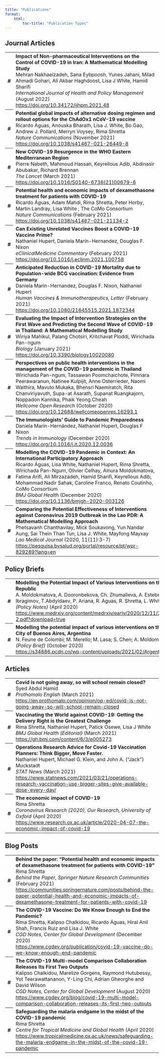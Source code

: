 ```yaml
---
title: "Publications"
format:
    html: 
        toc-title: "Publication Types"
---
```

:::{.column-body-outset}
::: {.panel-tabset}
## Journal Articles


<table class="table table-hover table-striped">
  <!-- <thead>
    <tr>
      <th scope="col"></th>
      <th scope="col"></th>
    </tr>
  </thead> -->
  <tbody>
    <tr class="">
      <th scope="row">#</th>
      <td>
**Impact of Non-pharmaceutical Interventions on the Control of COVID-19 in Iran: A Mathematical Modelling Study**<br>
Mehran Nakhaeizadeh, Sana Eybpoosh, Yunes Jahani, Milad Ahmadi Gohari, Ali Akbar Haghdoost, Lisa J White, Hamid Sharifi<br>
*International Journal of Health and Policy Management* (August 2022)<br>
<https://doi.org/10.34172/ijhpm.2021.48>
      </td>
    </tr>
    <tr class="">
      <th scope="row">#</th>
      <td>
**Potential global impacts of alternative dosing regimen and rollout options for the ChAdOx1 nCoV-19 vaccine**<br>
Ricardo Aguas, Anouska Bharath, Lisa J. White, Bo Gao, Andrew J. Pollard, Merryn Voysey, Rima Shretta<br>
*Nature Communications* (November 2021)<br>
<https://doi.org/10.1038/s41467-021-26449-8>
      </td>
    </tr>
    <tr class="">
      <th scope="row">#</th>
      <td>
**New COVID-19 Resurgence in the WHO Eastern Mediterranean Region**<br>
Pierre Nabeth, Mahmoud Hassan, Keyrellous Adib, Abdinasir Abubakar, Richard Brennan<br>
*The Lancet* (March 2021)<br>
<https://doi.org/10.1016/S0140-6736(21)00679-6>
      </td>
    </tr>
    <tr class="">
      <th scope="row">#</th>
      <td>
**Potential health and economic impacts of dexamethasone treatment for patients with COVID-19**<br>
Ricardo Águas, Adam Mahdi, Rima Shretta, Peter Horby, Martin Landray, Lisa White , The CoMo Consortium<br>
*Nature Communications* (February 2021)<br>
<https://doi.org/10.1038/s41467-021-21134-2>
      </td>
    </tr>
    <tr class="">
      <th scope="row">#</th>
      <td>
**Can Existing Unrelated Vaccines Boost a COVID-19 Vaccine Prime?**<br>
Nathaniel Hupert, Daniela Marín-Hernandez, Douglas F. Nixon<br>
*eClinicalMedicine Commentary* (February 2021)<br>
<https://doi.org/10.1016/j.eclinm.2021.100758>
      </td>
    </tr>
    <tr class="">
      <th scope="row">#</th>
      <td>
**Anticipated Reduction in COVID-19 Mortality due to Population-wide BCG vaccination: Evidence from Germany**<br>
Daniela Marin-Hernandez, Douglas F. Nixon, Nathaniel Hupert<br>
*Human Vaccines & Immunotherapeutics, Letter* (February 2021)<br>
<https://doi.org/10.1080/21645515.2021.1872344>
      </td>
    </tr>
    <tr class="">
      <th scope="row">#</th>
      <td>
**Evaluating the Impact of Intervention Strategies on the First Wave and Predicting the Second Wave of COVID-19 in Thailand: A Mathematical Modelling Study**<br>
Wiriya Mahikul, Palang Chotsiri, Kritchavat Ploddi, Wirichada Pan-ngum<br>
*Biology* (January 2021)<br>
<https://doi.org/10.3390/biology10020080>
      </td>
    </tr>
    <tr class="">
      <th scope="row">#</th>
      <td>
**Perspectives on public health interventions in the management of the COVID-19 pandemic in Thailand**<br>
Wirichada Pan-ngum, Tassawan Poomchaichote, Pimnara Peerawaranun, Natinee Kulpijit, Anne Osterrieder, Naomi Waithira, Mavuto Mukaka, Bhensri Naemiratch, Rita Chanviriyavuth, Supa-at Asarath, Supanat Ruangkajorn, Noppadon Kannika, Phaik Yeong Cheah<br>
*Wellcome Open Research* (October 2020)<br>
<https://doi.org/10.12688/wellcomeopenres.16293.1>
      </td>
    </tr>
    <tr class="">
      <th scope="row">#</th>
      <td>
**The Immunologists’ Guide to Pandemic Preparedness**<br>
Daniela Marín-Hernández, Nathaniel Hupert, Douglas F Nixon<br>
*Trends in Immunology* (December 2020)<br>
<https://doi.org/10.1016/j.it.2020.12.0036>
      </td>
    </tr>
    <tr class="">
      <th scope="row">#</th>
      <td>
**Modelling the COVID-19 Pandemic in Context: An International Participatory Approach**<br>
Ricardo Águas, Lisa White, Nathaniel Hupert, Rima Shretta, Wirichada Pan-Ngum, Olivier Celhay, Ainura Moldokmatova, Fatima Arifi, Ali Mirzazadeh, Hamid Sharifi, Keyrellous Adib, Mohammad Nadir Sahak, Caroline Franco, Renato Coutinho, CoMo Consortium<br>
*BMJ Global Health* (December 2020)<br>
<https://doi.org/10.1136/bmjgh-2020-003126>
      </td>
    </tr>
    <tr class="">
      <th scope="row">#</th>
      <td>
**Comparing the Potential Effectiveness of Interventions against Coronavirus 2019 Outbreak in the Lao PDR: A Mathematical Modelling Approach**<br>
Phetsavanh Chanthavilay, Mick Soukavong, Yun Nandar Aung, Sai Thein Than Tun, Lisa J. White, Mayfong Mayxay<br>
*Lao Medical Journal* (2020, 11(11):3-7)<br>
<https://pesquisa.bvsalud.org/portal/resource/pt/wpr-829289?lang=en>
      </td>
    </tr>
  </tbody>
</table>


## Policy Briefs

<table class="table table-hover table-striped">
  <tbody>
    <tr class="">
      <th scope="row">#</th>
      <td>
**Modelling the Potential Impact of Various Interventions on the COVID-19 Epidemic in the Kyrgyz Republic**<br>
A. Moldokmatova, A. Dooronbekova, Ch. Zhumalieva, A. Estebesova, A. Mukambetov, A. Kubatova, Sh. Ibragimov, T.Abdyldaev, P. Ariana, R. Aguas, R. Shretta, L. White <br>
*(Policy Notes)* (April 2020)<br>
<https://www.medrxiv.org/content/medrxiv/early/2020/12/11/2020.12.10.20247247/DC2/embed/media-2.pdf?download=true>
      </td>
    </tr>
    <tr class="">
      <th scope="row">#</th>
      <td>
**Modelling the potential impact of various interventions on the COVID-19 epidemic in the Autonomous City of Buenos Aires, Argentina**<br>
N. Feune de Colombi; M. Merello; M. Lasa; S. Chen; A. Moldomatova; Luzia Freitas; P. Ariana; L.
White <br>
*(Policy Brief)* (October 2020)<br>
<https://s34886.pcdn.co/wp-content/uploads/2021/02/Argentina-Report-Final-policy-brief.pdf>
      </td>
    </tr>
  </tbody>
</table>


## Articles

<table class="table table-hover table-striped">
  <tbody>
    <tr class="">
      <th scope="row">#</th>
      <td>
**Covid is not going away, so will school remain closed?**<br>
Syed Abdul Hamid<br>
*Prothomalo English* (March 2021)<br>
<https://en.prothomalo.com/opinion/op-ed/covid-is-not-going-away-so-will-school-remain-closed>
      </td>
    </tr>
    <tr class="">
      <th scope="row">#</th>
      <td>
**Vaccinating the World against COVID-19: Getting the Delivery Right is the Greatest Challenge**<br>
Rima Shretta, Nathaniel Hupert, Patick Osewe, Lisa J White<br>
*BMJ Global Health (Editorial)* (March 2021)<br>
<https://gh.bmj.com/content/6/3/e005273>
      </td>
    </tr>
    <tr class="">
      <th scope="row">#</th>
      <td>
**Operations Research Advice for Covid-19 Vaccination Planners: Think Bigger, Move Faster.**<br>
Nathaniel Hupert, Michael G. Klein, and John A. (“Jack”) Muckstadt<br>
*STAT News* (March 2021)<br>
<https://www.statnews.com/2021/03/21/operations-research-vaccination-use-bigger-sites-give-available-dose-every-day/>
      </td>
    </tr>
    <tr class="">
      <th scope="row">#</th>
      <td>
**The economic impact of COVID-19**<br>
Rima Shretta<br>
*Coronavirus Research (2020), Our Research, University of Oxford* (April 2020)<br>
<https://www.research.ox.ac.uk/article/2020-04-07-the-economic-impact-of-covid-19>
      </td>
    </tr>
  </tbody>
</table>

## Blog Posts

<table class="table table-hover table-striped">
  <tbody>
    <tr class="">
      <th scope="row">#</th>
      <td>
**Behind the paper: “Potential health and economic impacts of dexamethasone treatment for patients with COVID-19”**<br>
Rima Shretta<br>
*Behind the Paper, Springer Nature Research Communities* (February 2021)<br>
<https://communities.springernature.com/posts/behind-the-paper-potential-health-and-economic-impacts-of-dexamethasone-treatment-for-patients-with-covid-19>
      </td>
    </tr>  
    <tr class="">
      <th scope="row">#</th>
      <td>
**The COVID-19 Vaccine: Do We Know Enough to End the Pandemic?**<br>
Rima Shretta, Kalipso Chalkidou, Ricardo Águas, Hiral Anil Shah, Francis Ruiz and Lisa J. White<br>
*CGD Notes, Center for Global Development* (December 2020)<br>
<https://www.cgdev.org/publication/covid-19-vaccine-do-we-know-enough-end-pandemic>
      </td>
    </tr>
    <tr class="">
      <th scope="row">#</th>
      <td>
**The COVID-19 Multi-model Comparison Collaboration Releases Its First Two Outputs**<br>
 Kalipso Chalkidou, Marelize Gorgens, Raymond Hutubessy, Yot Teerawattananon, Y-Ling Chi, Adrian Gheorghe and David Wilson<br>
*CGD Notes, Center for Global Development* (August 2020)<br>
<https://www.cgdev.org/blog/covid-19-multi-model-comparison-collaboration-releases-its-first-two-outputs>
      </td>
    </tr>
    <tr class="">
      <th scope="row">#</th>
      <td>
**Safeguarding the malaria endgame in the midst of the COVID-19 pandemic**<br>
Rima Shretta<br>
*Centre for Tropical Medicine and Global Health* (April 2020)<br>
<https://www.tropicalmedicine.ox.ac.uk/news/safeguarding-the-malaria-endgame-in-the-midst-of-the-covid-19-pandemic>
      </td>
    </tr>
  </tbody>
</table>

:::

:::
